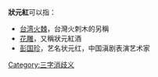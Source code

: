 '''狀元紅'''可以指：
* [[台湾火棘|台湾火棘]]，台灣火刺木的另稱
* [[花雕|花雕]]，又稱狀元紅酒
* [[彭国珍|彭国珍]]，艺名状元红，中国滇剧表演艺术家

{{disambig}}

[[Category:三字消歧义|Category:三字消歧义]]